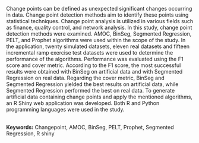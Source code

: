 Change points can be defined as unexpected significant changes occurring in data. Change point detection methods aim to identify these points using statistical techniques. Change point analysis is utilized in various fields such as finance, quality control, and network analysis. In this study, change point detection methods were examined. AMOC, BinSeg, Segmented Regression, PELT, and Prophet algorithms were used within the scope of the study. In the application, twenty simulated datasets, eleven real datasets and fifteen incremental ramp exercise test datasets were used to determine the performance of the algorithms. Performance was evaluated using the F1 score and cover metric. According to the F1 score, the most successful results were obtained with BinSeg on artificial data and with Segmented Regression on real data. Regarding the cover metric, BinSeg and Segmented  Regression yielded the best results on artificial data, while Segmented Regression performed the best on real data. To generate artificial data containing change points and apply the mentioned algorithms, an R Shiny web application was developed. Both R and Python programming languages were used in the study.\
\

**Keywords:** Changepoint, AMOC, BinSeg, PELT, Prophet, Segmented Regression, R shiny
